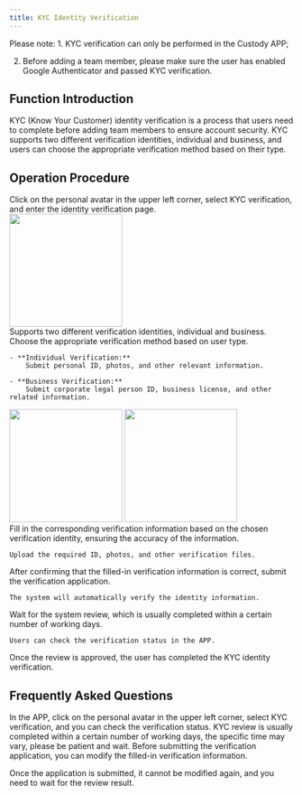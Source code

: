 ```yaml
---
title: KYC Identity Verification
---
```


<Note> 
Please note:
1. KYC verification can only be performed in the Custody APP;

2. Before adding a team member, please make sure the user has enabled Google Authenticator and passed KYC verification.
</Note>

## **Function Introduction**

KYC (Know Your Customer) identity verification is a process that users need to complete before adding team members to ensure account security. KYC supports two different verification identities, individual and business, and users can choose the appropriate verification method based on their type.

## **Operation Procedure**

<Steps>

<Step title="Enter the KYC Verification Page">
Click on the personal avatar in the upper left corner, select KYC verification, and enter the identity verification page.
    <div className="w-full flex items-center justify-center">
    <img src="/images/custody-guide/personalen.png" width="200"/>
</div>
</Step>

<Step title="Choose Verification Identity">
    Supports two different verification identities, individual and business. Choose the appropriate verification method based on user type.
    
    - **Individual Verification:**
        Submit personal ID, photos, and other relevant information.

    - **Business Verification:**
        Submit corporate legal person ID, business license, and other related information.

   <div className="w-full flex items-center justify-center">
    <CardGroup cols={2}>
        <img src="/images/quickstart/pkyc.png" width="200"/>
        <img src="/images/quickstart/ekyc.png" width="200"/>
    </CardGroup>
</div>

</Step>

<Step title="Fill in Verification Information">
    Fill in the corresponding verification information based on the chosen verification identity, ensuring the accuracy of the information.

    Upload the required ID, photos, and other verification files.
</Step>

<Step title="Submit Verification Application">
    After confirming that the filled-in verification information is correct, submit the verification application.

    The system will automatically verify the identity information.
</Step>

<Step title="Wait for the Review Result">
    Wait for the system review, which is usually completed within a certain number of working days.

    Users can check the verification status in the APP.
</Step>

<Step title="Verification Completed">
    Once the review is approved, the user has completed the KYC identity verification.
</Step>

</Steps>

## **Frequently Asked Questions**

<Accordion title="How do I check my KYC verification status?">
In the APP, click on the personal avatar in the upper left corner, select KYC verification, and you can check the verification status.
</Accordion>

<Accordion title="How long does KYC review take?">
KYC review is usually completed within a certain number of working days, the specific time may vary, please be patient and wait.
</Accordion>

<Accordion title="Can I modify the submitted KYC verification information?">
Before submitting the verification application, you can modify the filled-in verification information.

Once the application is submitted, it cannot be modified again, and you need to wait for the review result.
</Accordion>



